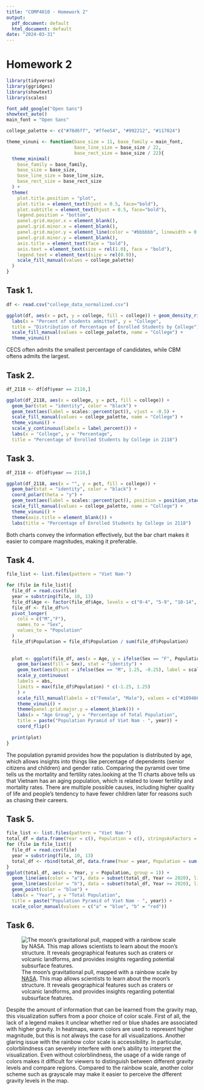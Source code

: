 ```yaml
---
title: "COMP4010 - Homework 2"
output:
  pdf_document: default
  html_document: default
date: "2024-03-31"
---
```


# Homework 2

```r
library(tidyverse)
library(ggridges)
library(showtext)
library(scales)
```

```r
font_add_google("Open Sans")
showtext_auto()
main_font = "Open Sans"

college_palette <- c("#78d6ff", "#ffee54", "#992212", "#117024")

theme_vinuni <- function(base_size = 11, base_family = main_font, 
                         base_line_size = base_size / 22, 
                         base_rect_size = base_size / 22){
  theme_minimal(
    base_family = base_family,
    base_size = base_size,
    base_line_size = base_line_size,
    base_rect_size = base_rect_size
  ) +
  theme(
    plot.title.position = "plot",
    plot.title = element_text(hjust = 0.5, face="bold"),
    plot.subtitle = element_text(hjust = 0.5, face="bold"),
    legend.position = "bottom",
    panel.grid.major.x = element_blank(),
    panel.grid.minor.x = element_blank(),
    panel.grid.major.y = element_line(color = "#bbbbbb", linewidth = 0.2),
    panel.grid.minor.y = element_blank(),
    axis.title = element_text(face = "bold"),
    axis.text = element_text(size = rel(1.0), face = "bold"),
    legend.text = element_text(size = rel(0.9)),
    scale_fill_manual(values = college_palette)
  )
}

```


## Task 1.

```r
df <- read.csv("college_data_normalized.csv")

ggplot(df, aes(x = pct, y = college, fill = college)) + geom_density_ridges() +
  labs(x = "Percent of students admitted", y = "College",
  title = "Distribution of Percentage of Enrolled Students by College") +
  scale_fill_manual(values = college_palette, name = "College") +
  theme_vinuni() 
```

CECS often admits the smallest percentage of candidates, while CBM oftens admits the largest.

## Task 2.

```r
df_2118 <- df[df$year == 2118,]

ggplot(df_2118, aes(x = college, y = pct, fill = college)) +
  geom_bar(stat = "identity", color = "black") +
  geom_text(aes(label = scales::percent(pct)), vjust = -0.5) + 
  scale_fill_manual(values = college_palette, name = "College") +
  theme_vinuni() +
  scale_y_continuous(labels = label_percent()) +
  labs(x = "College", y = "Percentage",
  title = "Percentage of Enrolled Students by College in 2118")
```

## Task 3.

```r
df_2118 <- df[df$year == 2118,]

ggplot(df_2118, aes(x = "", y = pct, fill = college)) +
  geom_bar(stat = "identity", color = "black") +
  coord_polar(theta = "y") + 
  geom_text(aes(label = scales::percent(pct)), position = position_stack(vjust = 0.5)) + 
  scale_fill_manual(values = college_palette, name = "College") +
  theme_vinuni() +
  theme(axis.title = element_blank()) +
  labs(title = "Percentage of Enrolled Students by College in 2118")
```
Both charts convey the information effectively, but the bar chart makes it easier to compare magnitudes, making it preferable.

## Task 4.

```r
file_list <- list.files(pattern = "Viet Nam-")

for (file in file_list){
  file_df = read.csv(file)
  year = substring(file, 10, 13)
  file_df$Age <- factor(file_df$Age, levels = c("0-4", "5-9", "10-14", "15-19", "20-24", "25-29", "30-34", "35-39", "40-44", "45-49", "50-54", "55-59", "60-64", "65-69", "70-74", "75-79", "80-84", "85-89", "90-94", "95-99", "100+"))
  file_df <- file_df%>% 
  pivot_longer(
    cols = c("M","F"), 
    names_to = "Sex", 
    values_to = "Population"
  )
  file_df$Population = file_df$Population / sum(file_df$Population)
  
  
  plot <- ggplot(file_df, aes(x = Age, y = ifelse(Sex == "F", Population, Population * -1))) + 
    geom_bar(aes(fill = Sex), stat = "identity") + 
    geom_text(aes(hjust = ifelse(Sex == "M", 1.25, -0.25), label = scales::percent(abs(Population)))) +
    scale_y_continuous(
    labels = abs,
    limits = max(file_df$Population) * c(-1.25, 1.25)
    ) +
    scale_fill_manual(labels = c("Female", "Male"), values = c("#109466", "#112e80"), name = "Gender") +
    theme_vinuni() +
    theme(panel.grid.major.y = element_blank()) +
    labs(x = "Age Group", y = "Percentage of Total Population",
    title = paste("Population Pyramid of Viet Nam - ", year)) + 
    coord_flip()
  
  print(plot)
}
```

The population pyramid provides how the population is distributed by age, which allows insights into things like percentage of dependents (senior citizens and children) and gender ratio. Comparing the pyramid over time tells us the mortality and fertility rates.looking at the 11 charts above tells us that Vietnam has an aging population, which is related to lower fertility and mortality rates. There are multiple possible causes, including higher quality of life and people's tendency to have fewer children later for reasons such as chasing their careers.

## Task 5.

```r
file_list <- list.files(pattern = "Viet Nam-")
total_df = data.frame(Year = c(), Population = c(), stringsAsFactors = FALSE)
for (file in file_list){
  file_df = read.csv(file)
  year = substring(file, 10, 13)
  total_df <- rbind(total_df, data.frame(Year = year, Population = sum(file_df$M) + sum(file_df$F)))
}
ggplot(total_df, aes(x = Year, y = Population, group = 1)) +
  geom_line(aes(color = "a"), data = subset(total_df, Year <= 2020), linetype = 1) +
  geom_line(aes(color = "b"), data = subset(total_df, Year >= 2020), linetype = 2) +
  geom_point(color = "blue") + 
  labs(x = "Year", y = "Total Population",
  title = paste("Population Pyramid of Viet Nam - ", year)) + 
  scale_color_manual(values = c("a" = "blue", "b" = "red"))
```

## Task 6.

![The moon's gravitational pull, mapped with a rainbow scale by [NASA](https://svs.gsfc.nasa.gov/cgi-bin/details.cgi?aid=4014). This map allows scientists to learn about the moon's structure. It reveals geographical features such as craters or volcanic landforms, and provides insights regarding potential subsurface features.](g-05-bad-rainbow.jpg)

Despite the amount of information that can be learned from the gravity map, this visualization suffers from a poor choice of color scale. First of all, the lack of a legend makes it unclear whether red or blue shades are associated with higher gravity. In heatmaps, warm colors are used to represent higher magnitude, but this is not always the case for all visualizations. Another glaring issue with the rainbow color scale is accessibility. In particular, colorblindness can severely interfere with one's ability to interpret the visualization. Even without colorblindness, the usage of a wide range of colors makes it difficult for viewers to distinguish between different gravity levels and compare regions. Compared to the rainbow scale, another color scheme such as grayscale may make it easier to perceive the dfferent gravity levels in the map.






